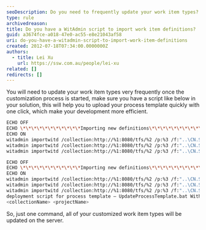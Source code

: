 ```yaml
---
seoDescription: Do you need to frequently update your work item types? This script helps you quickly upload customized process templates with one click, making development more efficient.
type: rule
archivedreason:
title: Do you have a WitAdmin script to import work item definitions?
guid: a3674fce-a018-47e0-ac55-e8e21043af58
uri: do-you-have-a-witadmin-script-to-import-work-item-definitions
created: 2012-07-18T07:34:00.0000000Z
authors:
  - title: Lei Xu
    url: https://ssw.com.au/people/lei-xu
related: []
redirects: []
---
```


You will need to update your work item types very frequently once the customization process is started, make sure you have a script like below in your solution, this will help you to upload your process template quickly with one click, which make your development more efficient.
```bash
ECHO OFF
ECHO \*\*\*\*\*\*\*\*\*\*\*Importing new definitions\*\*\*\*\*\*\*\*\*\*\*\*\*\*\*\*\*\*\*\*\*\*\*\*\*\*\*\*\*\*\*
ECHO ON
witadmin importwitd /collection:http://%1:8080/tfs/%2 /p:%3 /f:"..\CN.SAC.TfsProcessTemplate\WorkItem Tracking\TypeDefinitions\Requirement.xml"
witadmin importwitd /collection:http://%1:8080/tfs/%2 /p:%3 /f:"..\CN.SAC.TfsProcessTemplate\WorkItem Tracking\TypeDefinitions\Task.xml"
witadmin importwitd /collection:http://%1:8080/tfs/%2 /p:%3 /f:"..\CN.SAC.TfsProcessTemplate\WorkItem Tracking\TypeDefinitions\Issue.xml"

ECHO OFF
ECHO \*\*\*\*\*\*\*\*\*\*\*Importing new definitions\*\*\*\*\*\*\*\*\*\*\*\*\*\*\*\*\*\*\*\*\*\*\*\*\*\*\*\*\*\*\*
ECHO ON
witadmin importwitd /collection:http://%1:8080/tfs/%2 /p:%3 /f:"..\CN.SAC.TfsProcessTemplate\WorkItem Tracking\TypeDefinitions\Requirement.xml"
witadmin importwitd /collection:http://%1:8080/tfs/%2 /p:%3 /f:"..\CN.SAC.TfsProcessTemplate\WorkItem Tracking\TypeDefinitions\Task.xml"
witadmin importwitd /collection:http://%1:8080/tfs/%2 /p:%3 /f:"..\CN.SAC.TfsProcessTemplate\WorkItem Tracking\TypeDefinitions\Issue.xml" Figure: quick
deployment script for process template – UpdateProcessTemplate.bat With above script, you can execute the command like below UpdateProcessTemplate.bat <serverAddress>
<collectionName> <projectName>
```

So, just one command, all of your customized work item types will be updated on the server.
